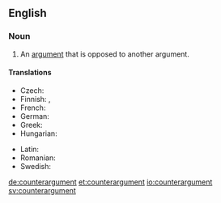 ==English==
{{wikipedia}}

===Noun===
{{en-noun}}

# An [[argument]] that is opposed to another argument.

====Translations====
{{trans-top|an argument that is opposed to another argument}}
* Czech: {{t|cs|protiargument|m}}
* Finnish: {{t|fi|vastaväite}}, {{t|fi|vasta-argumentti}}
* French: {{t|fr|contre-argument|m}}
* German: {{t+|de|Gegenargument|n}}
* Greek: {{t+|el|αντεπιχείρημα|n|sc=Grek}}
* Hungarian: {{t|hu|ellenérv}}
{{trans-mid}}
* Latin: {{t+|la|contrādictiō|f}}
* Romanian: {{t|ro|contra argument}}
* Swedish: {{t+|sv|motargument|n}}
{{trans-bottom}}

[[de:counterargument]]
[[et:counterargument]]
[[io:counterargument]]
[[sv:counterargument]]